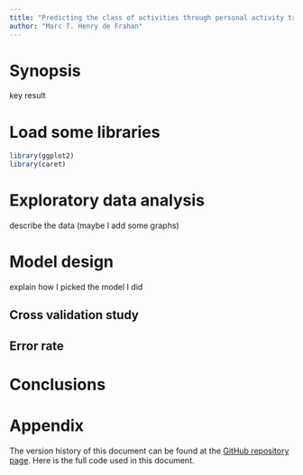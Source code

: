 ```yaml
---
title: "Predicting the class of activities through personal activity tracking devices"
author: "Marc T. Henry de Frahan"
---
```

	
# Synopsis

key result

# Load some libraries
```r
library(ggplot2)
library(caret)
```


# Exploratory data analysis
 
describe the data (maybe I add some graphs)

# Model design

explain how I picked the model I did

## Cross validation study

## Error rate

# Conclusions 


\newpage

# Appendix

The version history of this document can be found at the
[GitHub repository page](https://github.com/marchdf/practical_machine_learning_project). Here
is the full code used in this document.

```r
```
